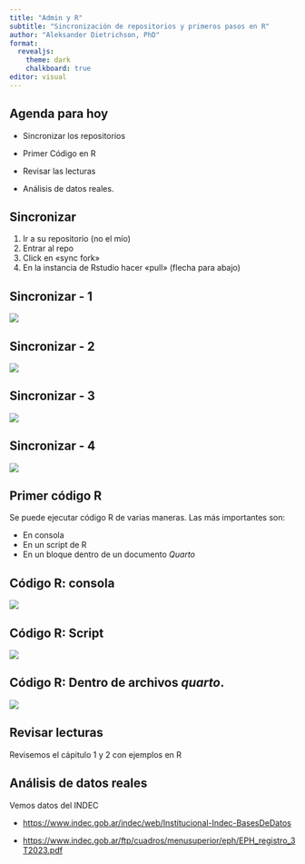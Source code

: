 ```yaml
---
title: "Admin y R"
subtitle: "Sincronización de repositorios y primeros pasos en R"
author: "Aleksander Dietrichson, PhD"
format:
  revealjs: 
    theme: dark
    chalkboard: true
editor: visual
---
```


## Agenda para hoy

-   Sincronizar los repositorios

-   Primer Código en R

-   Revisar las lecturas

-   Análisis de datos reales.

## Sincronizar

1.  Ir a su repositorio (no el mío)
2.  Entrar al repo
3.  Click en «sync fork»
4.  En la instancia de Rstudio hacer «pull» (flecha para abajo)

## Sincronizar - 1

![](images-2/github-get-to-your-repos.png)

## Sincronizar - 2

![](images-2/github-got-to-my-repos.png)

## Sincronizar - 3

![](images-2/github-sync.png)

## Sincronizar - 4

![](images-2/Rstudio-pull.png)

## Primer código R

Se puede ejecutar código R de varias maneras. Las más importantes son:

-   En consola
-   En un script de R
-   En un bloque dentro de un documento *Quarto*

## Código R: consola

![](images-2/en-consola.png)

## Código R: Script

![](images-2/en-script.png)

## Código R: Dentro de archivos *quarto*.

![](images-2/en-quarto.png)

## Revisar lecturas

Revisemos el cápitulo 1 y 2 con ejemplos en R

## Análisis de datos reales

Vemos datos del INDEC

-   <https://www.indec.gob.ar/indec/web/Institucional-Indec-BasesDeDatos>

-   <https://www.indec.gob.ar/ftp/cuadros/menusuperior/eph/EPH_registro_3T2023.pdf>
